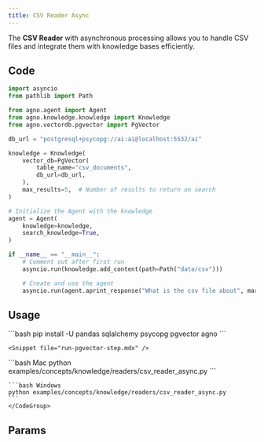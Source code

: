 ```yaml
---
title: CSV Reader Async
---
```


The **CSV Reader** with asynchronous processing allows you to handle CSV files and integrate them with knowledge bases efficiently.

## Code

```python examples/concepts/knowledge/readers/csv_reader_async.py
import asyncio
from pathlib import Path

from agno.agent import Agent
from agno.knowledge.knowledge import Knowledge
from agno.vectordb.pgvector import PgVector

db_url = "postgresql+psycopg://ai:ai@localhost:5532/ai"

knowledge = Knowledge(
    vector_db=PgVector(
        table_name="csv_documents",
        db_url=db_url,
    ),
    max_results=5,  # Number of results to return on search
)

# Initialize the Agent with the knowledge
agent = Agent(
    knowledge=knowledge,
    search_knowledge=True,
)

if __name__ == "__main__":
    # Comment out after first run
    asyncio.run(knowledge.add_content(path=Path("data/csv")))

    # Create and use the agent
    asyncio.run(agent.aprint_response("What is the csv file about", markdown=True))
```

## Usage

<Steps>
  <Snippet file="create-venv-step.mdx" />

  <Step title="Install libraries">
    ```bash
    pip install -U pandas sqlalchemy psycopg pgvector agno
    ```
  </Step>

    <Snippet file="run-pgvector-step.mdx" />

  <Step title="Run Agent">
    <CodeGroup>
    ```bash Mac
    python examples/concepts/knowledge/readers/csv_reader_async.py
    ```

    ```bash Windows
    python examples/concepts/knowledge/readers/csv_reader_async.py
    ```
    </CodeGroup>
  </Step>
</Steps>

## Params

<Snippet file="csv-reader-reference.mdx" />

